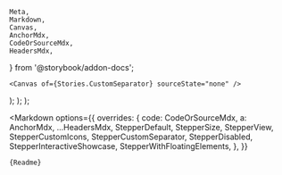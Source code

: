     Meta,
    Markdown,
    Canvas,
    AnchorMdx,
    CodeOrSourceMdx,
    HeadersMdx,
} from '@storybook/addon-docs';

    <Canvas of={Stories.CustomSeparator} sourceState="none" />
);
    <Canvas of={Stories.WithFloatingElements} sourceState="none" />
);
    <Canvas of={Stories.InteractiveShowcase} sourceState="none" />
);

<Meta of={Stories} />

<Markdown
    options={{
        overrides: {
            code: CodeOrSourceMdx,
            a: AnchorMdx,
            ...HeadersMdx,
            StepperDefault,
            StepperSize,
            StepperView,
            StepperCustomIcons,
            StepperCustomSeparator,
            StepperDisabled,
            StepperInteractiveShowcase,
            StepperWithFloatingElements,
        },
    }}
>
    {Readme}
</Markdown>
